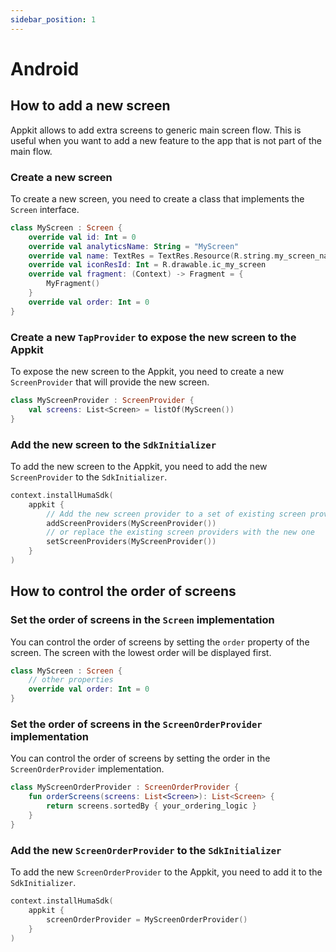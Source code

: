 ```yaml
---
sidebar_position: 1
---
```


# Android

## How to add a new screen

Appkit allows to add extra screens to generic main screen flow. This is useful when you want to add a
new feature to the app that is not part of the main flow.

### Create a new screen

To create a new screen, you need to create a class that implements the `Screen` interface.

```kotlin
class MyScreen : Screen {
    override val id: Int = 0
    override val analyticsName: String = "MyScreen"
    override val name: TextRes = TextRes.Resource(R.string.my_screen_name)
    override val iconResId: Int = R.drawable.ic_my_screen
    override val fragment: (Context) -> Fragment = {
        MyFragment()
    }
    override val order: Int = 0
}
```

### Create a new `TapProvider` to expose the new screen to the Appkit

To expose the new screen to the Appkit, you need to create a new `ScreenProvider` that will provide the
new screen.

```kotlin
class MyScreenProvider : ScreenProvider {
    val screens: List<Screen> = listOf(MyScreen())
}
```

### Add the new screen to the `SdkInitializer`

To add the new screen to the Appkit, you need to add the new `ScreenProvider` to the `SdkInitializer`.

```kotlin
context.installHumaSdk(
    appkit {
        // Add the new screen provider to a set of existing screen providers
        addScreenProviders(MyScreenProvider())
        // or replace the existing screen providers with the new one
        setScreenProviders(MyScreenProvider())
    }
)
```

## How to control the order of screens

### Set the order of screens in the `Screen` implementation

You can control the order of screens by setting the `order` property of the screen. The screen with the
lowest order will be displayed first.

```kotlin
class MyScreen : Screen {
    // other properties
    override val order: Int = 0
}
```

### Set the order of screens in the `ScreenOrderProvider` implementation

You can control the order of screens by setting the order in the `ScreenOrderProvider` implementation.

```kotlin
class MyScreenOrderProvider : ScreenOrderProvider {
    fun orderScreens(screens: List<Screen>): List<Screen> {
        return screens.sortedBy { your_ordering_logic }
    }
}
```

### Add the new `ScreenOrderProvider` to the `SdkInitializer`

To add the new `ScreenOrderProvider` to the Appkit, you need to add it to the `SdkInitializer`.

```kotlin
context.installHumaSdk(
    appkit {
        screenOrderProvider = MyScreenOrderProvider()
    }
)
```
